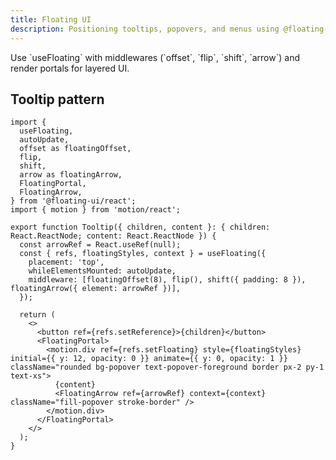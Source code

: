 ```yaml
---
title: Floating UI
description: Positioning tooltips, popovers, and menus using @floating-ui/react.
---
```


<Callout>
  Use `useFloating` with middlewares (`offset`, `flip`, `shift`, `arrow`) and render portals for layered UI.
</Callout>

## Tooltip pattern

```tsx
import {
  useFloating,
  autoUpdate,
  offset as floatingOffset,
  flip,
  shift,
  arrow as floatingArrow,
  FloatingPortal,
  FloatingArrow,
} from '@floating-ui/react';
import { motion } from 'motion/react';

export function Tooltip({ children, content }: { children: React.ReactNode; content: React.ReactNode }) {
  const arrowRef = React.useRef(null);
  const { refs, floatingStyles, context } = useFloating({
    placement: 'top',
    whileElementsMounted: autoUpdate,
    middleware: [floatingOffset(8), flip(), shift({ padding: 8 }), floatingArrow({ element: arrowRef })],
  });

  return (
    <>
      <button ref={refs.setReference}>{children}</button>
      <FloatingPortal>
        <motion.div ref={refs.setFloating} style={floatingStyles} initial={{ y: 12, opacity: 0 }} animate={{ y: 0, opacity: 1 }} className="rounded bg-popover text-popover-foreground border px-2 py-1 text-xs">
          {content}
          <FloatingArrow ref={arrowRef} context={context} className="fill-popover stroke-border" />
        </motion.div>
      </FloatingPortal>
    </>
  );
}
```

